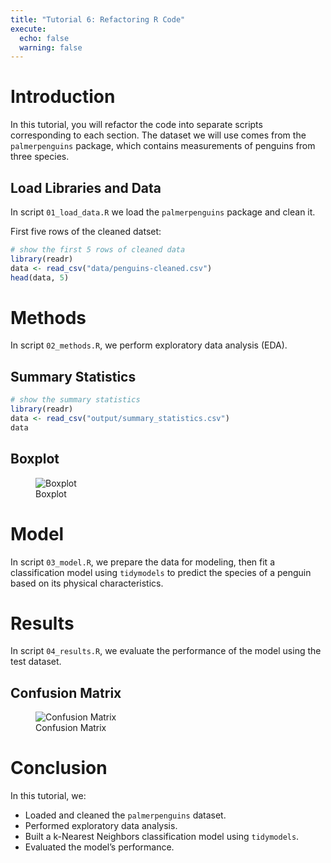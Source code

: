 ```yaml
---
title: "Tutorial 6: Refactoring R Code"
execute:
  echo: false
  warning: false
---
```


# Introduction

In this tutorial, you will refactor the code into separate scripts corresponding to each section. The dataset we will use comes from the `palmerpenguins` package, which contains measurements of penguins from three species.

## Load Libraries and Data

In script `01_load_data.R` we load the `palmerpenguins` package and clean it.

First five rows of the cleaned datset:

```r
# show the first 5 rows of cleaned data
library(readr)
data <- read_csv("data/penguins-cleaned.csv")
head(data, 5)
```

# Methods

In script `02_methods.R`, we perform exploratory data analysis (EDA).

## Summary Statistics
```r
# show the summary statistics
library(readr)
data <- read_csv("output/summary_statistics.csv")
data
```

## Boxplot
![Boxplot](output/boxplot.png){#fig-boxplot}


# Model

In script `03_model.R`, we prepare the data for modeling, then fit a classification model using `tidymodels` to predict the species of a penguin based on its physical characteristics.

# Results

In script `04_results.R`, we evaluate the performance of the model using the test dataset.

## Confusion Matrix

![Confusion Matrix](output/confusion_matrix.png){#fig-confusion_matrix}

# Conclusion

In this tutorial, we:

- Loaded and cleaned the `palmerpenguins` dataset.
- Performed exploratory data analysis.
- Built a k-Nearest Neighbors classification model using `tidymodels`.
- Evaluated the model's performance.
